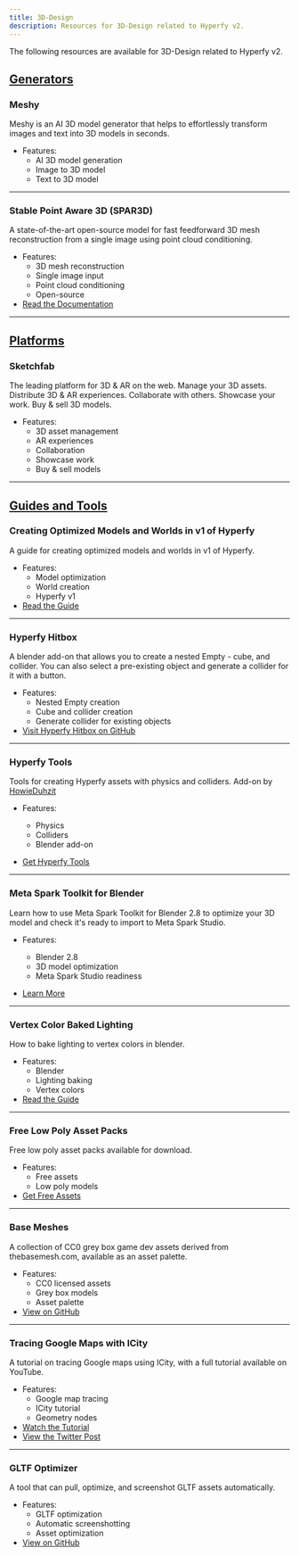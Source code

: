 ```yaml
---
title: 3D-Design
description: Resources for 3D-Design related to Hyperfy v2.
---
```


The following resources are available for 3D-Design related to Hyperfy v2.

## <u>Generators</u>


### Meshy
Meshy is an AI 3D model generator that helps to effortlessly transform images and text into 3D models in seconds.
* Features:
  + AI 3D model generation
  + Image to 3D model
  + Text to 3D model

<LinkPreview id="https://www.meshy.ai/" />

---

### Stable Point Aware 3D (SPAR3D)
<Badge text="Stability-AI" variant="tip" />

A state-of-the-art open-source model for fast feedforward 3D mesh reconstruction from a single image using point cloud conditioning.
* Features:
  + 3D mesh reconstruction
  + Single image input
  + Point cloud conditioning
  + Open-source
* [Read the Documentation](https://github.com/Stability-AI/stable-point-aware-3d/blob/main/README.md#comfyui-extension)

---

## <u>Platforms</u>


### Sketchfab
The leading platform for 3D & AR on the web. Manage your 3D assets. Distribute 3D & AR experiences. Collaborate with others. Showcase your work. Buy & sell 3D models.
* Features:
  + 3D asset management
  + AR experiences
  + Collaboration
  + Showcase work
  + Buy & sell models


<LinkPreview id="https://sketchfab.com/" />

---

## <u>Guides and Tools</u>


### Creating Optimized Models and Worlds in v1 of Hyperfy
A guide for creating optimized models and worlds in v1 of Hyperfy.
* Features:
  + Model optimization
  + World creation
  + Hyperfy v1
* [Read the Guide](https://hackmd.io/@RealmWeaver/rJ83beww1e)

---

### Hyperfy Hitbox
<Badge text="Blender Add-on" variant="tip" />

A blender add-on that allows you to create a nested Empty - cube, and collider. You can also select a pre-existing object and generate a collider for it with a button.
* Features:
  + Nested Empty creation
  + Cube and collider creation
  + Generate collider for existing objects
* [Visit Hyperfy Hitbox on GitHub](https://github.com/scoegrams/hyperfyhitbox)

---

### Hyperfy Tools
<Badge text="Blender Add-on" variant="tip" />

Tools for creating Hyperfy assets with physics and colliders.
Add-on by [HowieDuhzit](/reference/x/#howieduhzit)

* Features:
  + Physics
  + Colliders
  + Blender add-on

* [Get Hyperfy Tools](https://extensions.blender.org/addons/hyperfy-tools/)

---

### Meta Spark Toolkit for Blender
<Badge text="Blender" variant="tip" />

Learn how to use Meta Spark Toolkit for Blender 2.8 to optimize your 3D model and check it's ready to import to Meta Spark Studio.
* Features:
  + Blender 2.8
  + 3D model optimization
  + Meta Spark Studio readiness

* [Learn More](https://sparkar.facebook.com/ar-studio/learn/articles/creating-and-prepping-assets/toolkit-for-blender/)

---

### Vertex Color Baked Lighting
<Badge text="Blender" variant="tip" />

How to bake lighting to vertex colors in blender.
* Features:
  + Blender
  + Lighting baking
  + Vertex colors
* [Read the Guide](https://wonderlandengine.com/news/vertex-color-baked-lighting/#bake-to-vertex-colors-in-blender)

---

### Free Low Poly Asset Packs
<Badge text="Poly-pizza" variant="tip" />

Free low poly asset packs available for download.
* Features:
  + Free assets
  + Low poly models
* [Get Free Assets](https://poly.pizza/bundles)

---

### Base Meshes
A collection of CC0 grey box game dev assets derived from thebasemesh.com, available as an asset palette.
* Features:
  + CC0 licensed assets
  + Grey box models
  + Asset palette
* [View on GitHub](https://github.com/M3-org/base-meshes)

---

### Tracing Google Maps with ICity
A tutorial on tracing Google maps using ICity, with a full tutorial available on YouTube.
* Features:
  + Google map tracing
  + ICity tutorial
  + Geometry nodes
* [Watch the Tutorial](https://youtu.be/Xgm5NZF46-Y)
* [View the Twitter Post](https://x.com/hothifasmair/status/1888665404500816037?s=46)

---

### GLTF Optimizer
<Badge text="M3-org" variant="tip" /><Badge text="NEON-BUIDL" variant="tip" />

A tool that can pull, optimize, and screenshot GLTF assets automatically.
* Features:
  + GLTF optimization
  + Automatic screenshotting
  + Asset optimization
* [View on GitHub](https://github.com/M3-org/gltf-optimizer)
